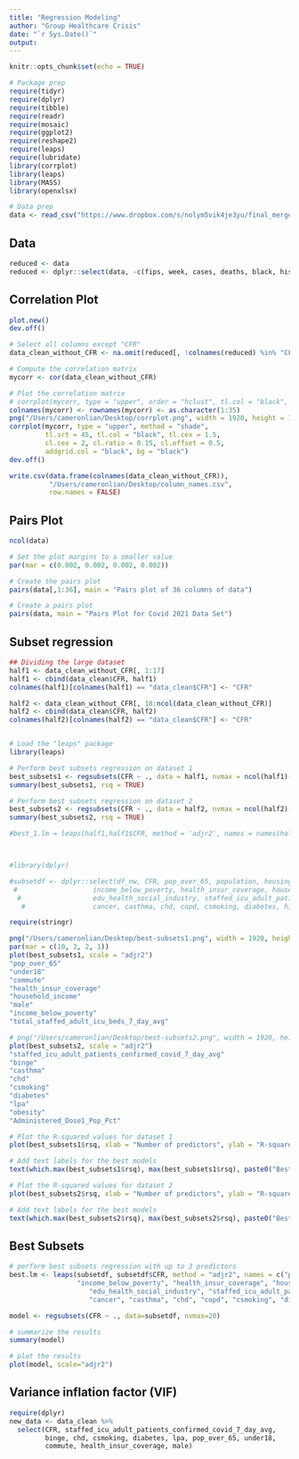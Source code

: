 ```yaml
---
title: "Regression Modeling"
author: "Group Healthcare Crisis"
date: "`r Sys.Date()`"
output: 
---
```


```r
knitr::opts_chunk$set(echo = TRUE)
```

```r
# Package prep
require(tidyr)
require(dplyr)
require(tibble)
require(readr)
require(mosaic)
require(ggplot2)
require(reshape2)
require(leaps)
require(lubridate)
library(corrplot)
library(leaps)
library(MASS)
library(openxlsx)

# Data prep
data <- read_csv("https://www.dropbox.com/s/nolym5vik4je3yu/final_merged_data.csv?dl=1")
```
## Data

```r
reduced <- data
reduced <- dplyr::select(data, -c(fips, week, cases, deaths, black, hispanic, native, asian, white))
```

## Correlation Plot

```r
plot.new()
dev.off()

# Select all columns except "CFR"
data_clean_without_CFR <- na.omit(reduced[, !colnames(reduced) %in% "CFR"])

# Compute the correlation matrix
mycorr <- cor(data_clean_without_CFR)

# Plot the correlation matrix
# corrplot(mycorr, type = "upper", order = "hclust", tl.col = "black", tl.cex = 0.45, method="shade")
colnames(mycorr) <- rownames(mycorr) <- as.character(1:35)
png("/Users/cameronlian/Desktop/corrplot.png", width = 1920, height = 1080)
corrplot(mycorr, type = "upper", method = "shade", 
         tl.srt = 45, tl.col = "black", tl.cex = 1.5, 
         cl.cex = 2, cl.ratio = 0.15, cl.offset = 0.5, 
         addgrid.col = "black", bg = "black")
dev.off()

write.csv(data.frame(colnames(data_clean_without_CFR)),
          "/Users/cameronlian/Desktop/column_names.csv", 
          row.names = FALSE)
```

## Pairs Plot

```r
ncol(data)

# Set the plot margins to a smaller value
par(mar = c(0.002, 0.002, 0.002, 0.002))

# Create the pairs plot
pairs(data[,1:36], main = "Pairs plot of 36 columns of data")

# Create a pairs plot
pairs(data, main = "Pairs Plot for Covid 2021 Data Set")
```




## Subset regression

```r
## Dividing the large dataset
half1 <- data_clean_without_CFR[, 1:17]
half1 <- cbind(data_clean$CFR, half1)
colnames(half1)[colnames(half1) == "data_clean$CFR"] <- "CFR"

half2 <- data_clean_without_CFR[, 18:ncol(data_clean_without_CFR)]
half2 <- cbind(data_clean$CFR, half2)
colnames(half2)[colnames(half2) == "data_clean$CFR"] <- "CFR"


# Load the "leaps" package
library(leaps)

# Perform best subsets regression on dataset 1
best_subsets1 <- regsubsets(CFR ~ ., data = half1, nvmax = ncol(half1)-1, method = "exhaustive")
summary(best_subsets1, rsq = TRUE)

# Perform best subsets regression on dataset 2
best_subsets2 <- regsubsets(CFR ~ ., data = half2, nvmax = ncol(half2)-1, method = "exhaustive")
summary(best_subsets2, rsq = TRUE)

#best_1.lm = leaps(half1,half1$CFR, method = 'adjr2', names = names(half1), nbest = 3)



#library(dplyr)

#subsetdf <- dplyr::select(df_nw, CFR, pop_over_65, population, housing_units, male, under18, commute, 
 #                   income_below_poverty, health_insur_coverage, household_income, 
  #                  edu_health_social_industry, staffed_icu_adult_patients_confirmed_covid_7_day_avg,
   #                 cancer, casthma, chd, copd, csmoking, diabetes, highchol, lpa, obesity)

```

```r
require(stringr)

png("/Users/cameronlian/Desktop/best-subsets1.png", width = 1920, height = 1080)
par(mar = c(10, 2, 2, 1))
plot(best_subsets1, scale = "adjr2")
"pop_over_65"
"under18"
"commute"
"health_insur_coverage"
"household_income"
"male"
"income_below_poverty"
"total_staffed_adult_icu_beds_7_day_avg"

# png("/Users/cameronlian/Desktop/best-subsets2.png", width = 1920, height = 1080)
plot(best_subsets2, scale = "adjr2")
"staffed_icu_adult_patients_confirmed_covid_7_day_avg"
"binge"
"casthma"
"chd"
"csmoking"
"diabetes"
"lpa"
"obesity"
"Administered_Dose1_Pop_Pct"

```

```r
# Plot the R-squared values for dataset 1
plot(best_subsets1$rsq, xlab = "Number of predictors", ylab = "R-squared", main = "Best subsets regression for dataset 1")

# Add text labels for the best models
text(which.max(best_subsets1$rsq), max(best_subsets1$rsq), paste0("Best model: ", which.max(best_subsets1$rsq), " predictors"))

# Plot the R-squared values for dataset 2
plot(best_subsets2$rsq, xlab = "Number of predictors", ylab = "R-squared", main = "Best subsets regression for dataset 2")

# Add text labels for the best models
text(which.max(best_subsets2$rsq), max(best_subsets2$rsq), paste0("Best model: ", which.max(best_subsets2$rsq), " predictors"))

```

## Best Subsets

```r
# perform best subsets regression with up to 3 predictors
best.lm <- leaps(subsetdf, subsetdf$CFR, method = "adjr2", names = c("pop_over_65", "population", "housing_units", "male", "under18", "commute", 
                 "income_below_poverty", "health_insur_coverage", "household_income", 
                    "edu_health_social_industry", "staffed_icu_adult_patients_confirmed_covid_7_day_avg",
                    "cancer", "casthma", "chd", "copd", "csmoking", "diabetes", "highchol", "lpa", "obesity"), nbest=3)

model <- regsubsets(CFR ~ ., data=subsetdf, nvmax=20)

# summarize the results
summary(model)

# plot the results
plot(model, scale="adjr2")
```

## Variance inflation factor (VIF)
```r
require(dplyr)
new_data <- data_clean %>% 
  select(CFR, staffed_icu_adult_patients_confirmed_covid_7_day_avg, 
         binge, chd, csmoking, diabetes, lpa, pop_over_65, under18, 
         commute, health_insur_coverage, male)
```
